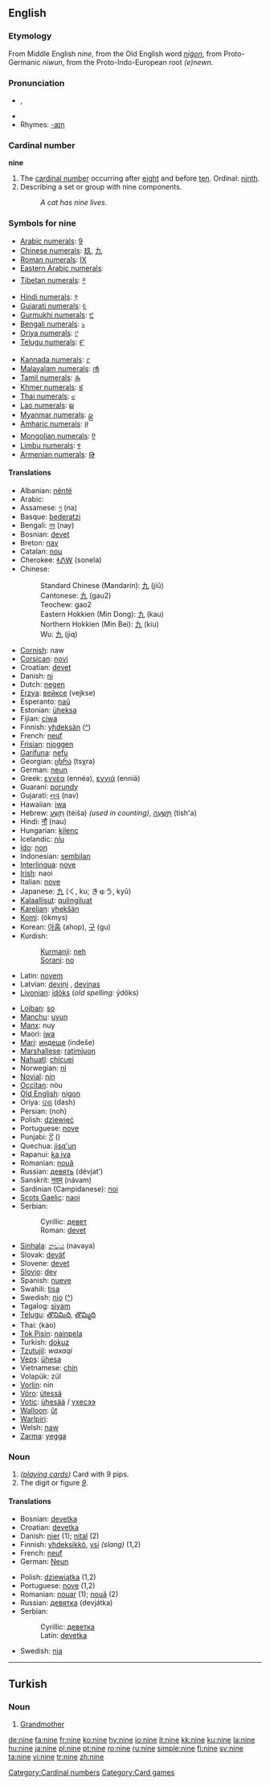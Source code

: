 ==English==

===Etymology===
From Middle English ''nine'', from the Old English word ''[[niġon]]'', from Proto-Germanic ''niwun'', from the Proto-Indo-European root ''(e)newn''.

===Pronunciation===
* {{IPA|/ˈnaɪn/}}, {{SAMPA|/"naIn/}}
* {{audio|en-us-nine.ogg|Audio (US)}}
*Rhymes: [[Rhymes:English:-aɪn|-aɪn]]

===Cardinal number===
'''nine'''
# The [[cardinal number]] occurring after [[eight]] and before [[ten]]. Ordinal: [[ninth]]. 
# Describing a set or group with nine components.
#: ''A cat has nine lives.''

===Symbols for nine===
{{top}}
*[[w:Arabic numerals|Arabic numerals]]: [[9]]
*[[w:Chinese numerals|Chinese numerals]]: [[玖]], [[九]]
*[[w:Roman numerals|Roman numerals]]: [[IX]]
*[[w:Eastern Arabic numerals|Eastern Arabic numerals]]: {{ARchar|[[٩]]}}
*[[w:Indian numerals|Tibetan numerals]]: [[༩]]
*[[w:Indian numerals|Hindi numerals]]: [[९]]
*[[w:Indian numerals|Gujarati numerals]]: [[૯]]
*[[w:Indian numerals|Gurmukhi numerals]]: [[੯]]
*[[w:Indian numerals|Bengali numerals]]: [[৯]]
*[[w:Indian numerals|Oriya numerals]]: [[୯]]
*[[w:Indian numerals|Telugu numerals]]: [[౯]]
{{mid}}
*[[w:Indian numerals|Kannada numerals]]: [[೯]]
*[[w:Indian numerals|Malayalam numerals]]: [[൯]]
*[[w:Indian numerals|Tamil numerals]]: [[௯]]
*[[w:Khmer script|Khmer numerals]]: [[៩]]
*[[w:Thai numerals|Thai numerals]]: [[๙]]
*[[w:Lao alphabet|Lao numerals]]: [[໙]]
*[[w:Burmese alphabet|Myanmar numerals]]: [[၉]]
*[[w:Amharic language|Amharic numerals]]: [[፱]]
*[[w:Mongolian alphabet|Mongolian numerals]]: [[᠙]]
*[[w:Limbu language|Limbu numerals]]: [[᥏]]
*[[w:Armenian language|Armenian numerals]]: [[Թ]]
{{bottom}}

====Translations====
{{top}}
*Albanian: [[nëntë]]
*Arabic: {{ARchar|[[تسعة]]}} {{Unicode|(tísʕa)}}
*Assamese: [[ন]] (na)
*Basque: [[bederatzi]]
*Bengali: [[নয]] (nay)
*Bosnian: [[devet#Bosnian|devet]]
*Breton: [[nav]]
*Catalan: [[nou]]
*Cherokee: [[ᏐᏁᎳ]] (sonela)
*Chinese: 
*:Standard Chinese (Mandarin): [[九]] (jiǔ) 
*:Cantonese: [[九]] (gau2)
*:Teochew: gao2
*:Eastern Hokkien (Min Dong): [[九]] (kau)
*:Northern Hokkien (Min Bei): [[九]] (kiu)
*:Wu: [[九]] (jiq) 
*[[Cornish]]: naw
*[[Corsican]]: [[novi]]
*Croatian: [[devet#Croatian|devet]]
*Danish: [[ni]]
*Dutch: [[negen]]
*[[Erzya]]: [[вейксе]] (vejkse)
*Esperanto: [[naŭ]]
*Estonian: [[üheksa]]
*Fijian: [[ciwa]]
*Finnish: [[yhdeksän]] ([[:fi:yhdeksan|^]])
*French: [[neuf]]
*[[Frisian]]: [[njoggen]]
*[[Garífuna]]: [[nefu]]
*Georgian: [[ცხრა]] (tsχra)
*German: [[neun]]
*Greek: [[εννέα]] (ennéa), [[εννιά]] (enniá)
*Guaraní: [[porundy]]
*Gujarati: [[નવ]] (nav)
*Hawaiian: [[iwa]]
*Hebrew: [[תשע|תֵּשַׁע]] (téiša) {{f}} ''(used in counting)'', [[תשעה|תִּשְׁעָה]] (tish'a) {{m}}
*Hindi: [[नौ]] (nau)
*Hungarian: [[kilenc]]
*Icelandic: [[níu]]
*[[Ido]]: [[non]]
*Indonesian: [[sembilan]]
*[[Interlingua]]: [[nove]]
*[[Irish]]: naoi
*Italian: [[nove]]
*Japanese: [[九]] (く, ku; きゅう, kyū)
*[[Kalaallisut]]: [[qulingiluat]]
*[[Karelian]]: [[yhekšän]]
*[[Komi]]: {{RUchar|[[ӧкмыс]]}} (ökmys)
*Korean: [[아홉]] (ahop), [[구]] (gu)
*Kurdish:
*:[[Kurmanji]]: [[neh]]
*:[[Sorani]]: [[no]]
*Latin: [[novem]]
*Latvian: [[deviņi]] {{m}}, [[deviņas]] {{f}}
*[[Livonian]]: [[īdõks]] (''old spelling:'' ȳdõks)
{{mid}}
*[[Lojban]]: [[so]]
*[[Manchu]]: [[uyun]]
*[[Manx]]: nuy
*Maori: [[iwa]]
*[[Mari]]: [[индеше]] (indeše)
*[[Marshallese]]: [[ratimjuon]]
*[[Nahuatl]]: [[chicuei]]
*Norwegian: [[ni]]
*[[Novial]]: [[nin]]
*[[Occitan]]: nòu
*[[Old English]]: [[nigon]]
*Oriya: [[ଦଶ]] (dash)
*Persian: {{FAchar|[[نه|نُه]]}} (noh)
*Polish: [[dziewięć]]
*Portuguese: [[nove]]
*Punjabi: [[ਨੌਂ]] ({{Unicode|nauṁ}})
*Quechua: [[jisq'un]]
*Rapanui: [[ka iva]]
*Romanian: [[nouă]]
*Russian: [[девять]] (dévjat’)
*Sanskrit: [[नवम्]] (návam)
*Sardinian (Campidanese): [[noi]]
*[[Scots Gaelic]]: [[naoi]]
*Serbian:
*:Cyrillic: [[девет#Serbian|девет]]
*:Roman: [[devet#Serbian|devet]]
*[[Sinhala]]: [[නවය]] (navaya)
*Slovak: [[deväť]]
*Slovene: [[devet]]
*[[Slovio]]: [[dev]]
*Spanish: [[nueve]]
*Swahili: [[tisa]]
*Swedish: [[nio]] ([[:sv:nio|^]])
*Tagalog: [[siyam]]
*[[Telugu]]: [[తొనిమిది]], [[తొమ్మిది]]
*Thai: {{THchar|[[เก้า]]}} (kào)
*[[Tok Pisin]]: [[nainpela]]
*Turkish: [[dokuz]]
*[[Tzutujil]]: ''waxaqi''
*[[Veps]]: [[ühesa]]
*Vietnamese: [[chín]]
*Volapük: zül
*[[Vorlin]]: nin
*[[Võro]]: [[ütessä]]
*[[Votic]]: [[ühesää]] / [[үхесээ]]
*[[Walloon]]: [[ût]]
*[[Warlpiri]]: {{Unicode|[[ɟaɻukutu]]}}
*Welsh: [[naw]]
*[[Zarma]]: [[yegga]]
{{bottom}}

===Noun===
{{en-noun}}

# ''([[playing card]]s)'' Card with 9 pips.
# The digit or figure ''[[9]]''.

====Translations====
{{top}}
*Bosnian: [[devetka#Bosnian|devetka]] {{f}}
*Croatian: [[devetka#Croatian|devetka]] {{f}}
*Danish: [[nier]] {{c}} (1); [[nital]] {{n}} (2)
*Finnish: [[yhdeksikkö]], [[ysi]] ''(slang)'' (1,2)
*French: [[neuf]] {{m}}
*German: [[Neun]] {{f}}
{{mid}}
*Polish: [[dziewiątka]] {{f}} (1,2)
*Portuguese: [[nove]] {{m}} (1,2)
*Romanian: [[nouar]] {{m}} (1); [[nouă]] {{m}} (2)
*Russian: [[девятка]] (devjátka) {{f}}
*Serbian:
*:Cyrillic: [[деветка#Serbian|деветка]] {{f}}
*:Latin: [[devetka#Serbian|devetka]] {{f}}
*Swedish: [[nia]]
{{bottom}}

----------

==Turkish==
===Noun===
# [[Grandmother]]

[[Category:Cardinal numbers]]
[[Category:Card games]]

[[de:nine]]
[[fa:nine]]
[[fr:nine]]
[[ko:nine]]
[[hy:nine]]
[[io:nine]]
[[it:nine]]
[[kk:nine]]
[[ku:nine]]
[[la:nine]]
[[hu:nine]]
[[ja:nine]]
[[pl:nine]]
[[pt:nine]]
[[ro:nine]]
[[ru:nine]]
[[simple:nine]]
[[fi:nine]]
[[sv:nine]]
[[ta:nine]]
[[vi:nine]]
[[tr:nine]]
[[zh:nine]]